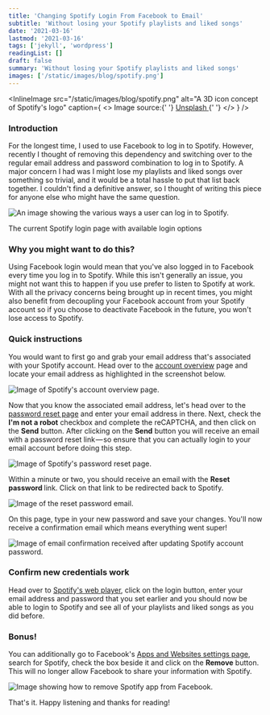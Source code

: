 ```yaml
---
title: 'Changing Spotify Login From Facebook to Email'
subtitle: 'Without losing your Spotify playlists and liked songs'
date: '2021-03-16'
lastmod: '2021-03-16'
tags: ['jekyll', 'wordpress']
readingList: []
draft: false
summary: 'Without losing your Spotify playlists and liked songs'
images: ['/static/images/blog/spotify.png']
---
```


<InlineImage
  src="/static/images/blog/spotify.png"
  alt="A 3D icon concept of Spotify's logo"
  caption={
    <>
      Image source:{' '}
      <a href="https://unsplash.com/photos/green-and-black-plastic-tool-w-qqwn5O-4I">
        Unsplash
      </a>{' '}
    </>
  }
/>

### Introduction

For the longest time, I used to use Facebook to log in to Spotify. However, recently I thought of removing this dependency and switching over to the regular email address and password combination to log in to Spotify. A major concern I had was I might lose my playlists and liked songs over something so trivial, and it would be a total hassle to put that list back together. I couldn't find a definitive answer, so I thought of writing this piece for anyone else who might have the same question.

![An image showing the various ways a user can log in to Spotify.](/static/posts/1_2t8Hg5n3m4g1tBHC0UJH-w.png)

The current Spotify login page with available login options

### Why you might want to do this?

Using Facebook login would mean that you've also logged in to Facebook every time you log in to Spotify. While this isn't generally an issue, you might not want this to happen if you use prefer to listen to Spotify at work. With all the privacy concerns being brought up in recent times, you might also benefit from decoupling your Facebook account from your Spotify account so if you choose to deactivate Facebook in the future, you won't lose access to Spotify.

### Quick instructions

You would want to first go and grab your email address that's associated with your Spotify account. Head over to the [account overview](https://www.spotify.com/us/account/overview/) page and locate your email address as highlighted in the screenshot below.

![Image of Spotify's account overview page.](/static/posts/1_LHmmDoFGq-peXjOJh0hPpQ.png)

Now that you know the associated email address, let's head over to the [password reset page](https://www.spotify.com/us/password-reset/) and enter your email address in there. Next, check the **I'm not a robot** checkbox and complete the reCAPTCHA, and then click on the **Send** button. After clicking on the **Send** button you will receive an email with a password reset link — so ensure that you can actually login to your email account before doing this step.

![Image of Spotify's password reset page.](/static/posts/1_6rXWUAZVCMHR4SYYptnXgg.png)

Within a minute or two, you should receive an email with the **Reset password&#x20;**&#x6C;ink. Click on that link to be redirected back to Spotify.

![Image of the reset password email.](/static/posts/1_hQ-SCCQjpGsYbe89ZtxI6A.png)

On this page, type in your new password and save your changes. You'll now receive a confirmation email which means everything went super!

![Image of email confirmation received after updating Spotify account password.](/static/posts/1_20JhdJn9qdIhu1hXAFnRew.png)

### Confirm new credentials work

Head over to [Spotify's web player](https://open.spotify.com/), click on the login button, enter your email address and password that you set earlier and you should now be able to login to Spotify and see all of your playlists and liked songs as you did before.

### Bonus!

You can additionally go to Facebook's [Apps and Websites settings page](https://www.facebook.com/settings?tab=applications&ref=settings), search for Spotify, check the box beside it and click on the **Remove** button. This will no longer allow Facebook to share your information with Spotify.

![Image showing how to remove Spotify app from Facebook.](/static/posts/1_uEur_g3eVMUlcp6tgMsBHA.png)

That's it. Happy listening and thanks for reading!
